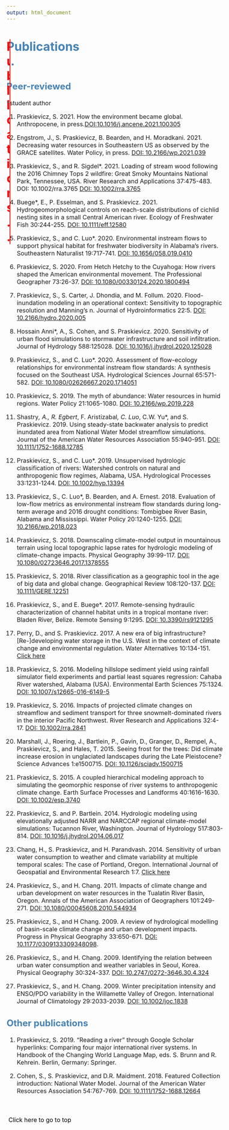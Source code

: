 ```yaml
---
output: html_document
---
```



<div id = "top" class="ani">
  <h1>
  Publications..
</h1>
</div>


<style type="text/css">

html {
  scroll-behavior: smooth;
}

.ani {
  width: 200px;
  position: relative
}

.ani h1::before {
  content: "Publications..";
  position: absolute;
  width: 100%;
  color: red;
  border-right: 2px solid red;
  overflow: hidden;
  animation: textreveal 4s linear infinite; 
}

@keyframes textreveal {
  0% {width: 0;}
  50% {width: 100%}
  100% {width: 0}
}

</style>










<style type="text/css">
body {
  font-size: 12pt;
}

h1, h2, h3{
  color: #4682B4;
  hyphens: none;
}

#TOC {
  margin: 25px 0px 20px 0px;
}

hr {
  border-top: 5px solid #F0F8FF;
}

.clearfix {
  overflow: auto;
}

img {
  margin-right: 20px;
  box-shadow: 5px 5px 10px #ccc;
}

</style>


## Peer-reviewed
*student author

1. Praskievicz, S. 2021. How the environment became global. Anthropocene, in press.[DOI:10.1016/j.ancene.2021.100305](https://doi.org/DOI:10.1016/j.ancene.2021.100305)


1. Engstrom, J., S. Praskievicz, B. Bearden, and H. Moradkani. 2021. Decreasing water resources in Southeastern US as observed by the GRACE satellites. Water Policy, in press. [DOI: 10.2166/wp.2021.039](https://doi.org/DOI: 10.2166/wp.2021.039)


1. Praskievicz, S., and R. Sigdel*. 2021. Loading of stream wood following the 2016 Chimney Tops 2 wildfire: Great Smoky Mountains National Park, Tennessee, USA. River Research and Applications 37:475-483. DOI: 10.1002/rra.3765  [DOI: 10.1002/rra.3765](https://doi.org/DOI: 10.1002/rra.3765) 

1. Buege*, E., P. Esselman, and S. Praskievicz. 2021. Hydrogeomorphological controls on reach-scale distributions of cichlid nesting sites in a small Central American river. Ecology of Freshwater Fish 30:244-255. [DOI: 10.1111/eff.12580](https://doi.org/DOI: 10.1111/eff.12580)

1. Praskievicz, S., and C. Luo*. 2020. Environmental instream flows to support physical habitat for freshwater biodiversity in Alabama’s rivers. Southeastern Naturalist 19:717-741. [DOI: 10.1656/058.019.0410](https://doi.org/DOI: 10.1656/058.019.0410) 

1. Praskievicz, S. 2020. From Hetch Hetchy to the Cuyahoga: How rivers shaped the American environmental movement. The Professional Geographer 73:26-37. [DOI: 10.1080/00330124.2020.1800494](https://doi.org/DOI: 10.1080/00330124.2020.1800494)

1. Praskievicz, S., S. Carter, J. Dhondia, and M. Follum. 2020. Flood-inundation modeling in an operational context: Sensitivity to topographic resolution and Manning’s n. Journal of Hydroinformatics 22:5. [DOI: 10.2166/hydro.2020.005](https://doi.org/DOI: 10.2166/hydro.2020.005)  

1. Hossain Anni*, A., S. Cohen, and S. Praskievicz. 2020. Sensitivity of urban flood simulations to stormwater infrastructure and soil infiltration. Journal of Hydrology 588:125028. [DOI: 10.1016/j.jhydrol.2020.125028](https://doi.org/10.1016/j.jhydrol.2020.125028)

1. Praskievicz, S., and C. Luo*. 2020. Assessment of flow-ecology relationships for environmental instream flow standards: A synthesis focused on the Southeast USA. Hydrological Sciences Journal 65:571-582. [DOI: 10.1080/02626667.2020.1714051](https://doi.org/DOI: 10.1080/02626667.2020.1714051)

1. Praskievicz, S. 2019. The myth of abundance: Water resources in humid regions. Water Policy 21:1065-1080. [DOI: 10.2166/wp.2019.228](https://doi.org/DOI: 10.2166/wp.2019.228)

1. Shastry*, A., R. Egbert*, F. Aristizabal*, C. Luo*, C.W. Yu*, and S. Praskievicz. 2019. Using steady-state backwater analysis to predict inundated area from National Water Model streamflow simulations. Journal of the American Water Resources Association 55:940-951. [DOI: 10.1111/1752-1688.12785](https://doi.org/DOI: 10.1111/1752-1688.12785)

1. Praskievicz, S., and C. Luo*. 2019. Unsupervised hydrologic classification of rivers: Watershed controls on natural and anthropogenic flow regimes, Alabama, USA. Hydrological Processes 33:1231-1244. [DOI: 10.1002/hyp.13394](https://doi.org/DOI: 10.1002/hyp.13394)

1. Praskievicz, S., C. Luo*, B. Bearden, and A. Ernest. 2018. Evaluation of low-flow metrics as environmental instream flow standards during long-term average and 2016 drought conditions: Tombigbee River Basin, Alabama and Mississippi. Water Policy 20:1240-1255. [DOI: 10.2166/wp.2018.023](https://doi.org/10.2166/wp.2018.023)

1. Praskievicz, S. 2018. Downscaling climate-model output in mountainous terrain using local topographic lapse rates for hydrologic modeling of climate-change impacts. Physical Geography 39:99-117. [DOI: 10.1080/02723646.2017.1378555](https://doi.org/10.1080/02723646.2017.1378555)

1. Praskievicz, S. 2018. River classification as a geographic tool in the age of big data and global change. Geographical Review 108:120-137. [DOI: 10.1111/GERE.12251](https://doi.org/10.1111/GERE.12251)

1. Praskievicz, S., and E. Buege*. 2017. Remote-sensing hydraulic characterization of channel habitat units in a tropical montane river: Bladen River, Belize. Remote Sensing 9:1295. [DOI: 10.3390/rs9121295](https://doi.org/10.3390/rs9121295)

1. Perry, D., and S. Praskievicz. 2017. A new era of big infrastructure? [Re-]developing water storage in the U.S. West in the context of climate change and environmental regulation. Water Alternatives 10:134-151. [Click here](http://www.water-alternatives.org/index.php/alldoc/articles/vol10/v10issue2/363-a10-2-13/file)

1. Praskievicz, S. 2016. Modeling hillslope sediment yield using rainfall simulator field experiments and partial least squares regression: Cahaba River watershed, Alabama (USA). Environmental Earth Sciences 75:1324. [DOI: 10.1007/s12665-016-6149-5](https://doi.org/10.1007/s12665-016-6149-5)

1. Praskievicz, S. 2016. Impacts of projected climate changes on streamflow and sediment transport for three snowmelt-dominated rivers in the interior Pacific Northwest. River Research and Applications 32:4-17. [DOI: 10.1002/rra.2841](https://doi.org/10.1002/rra.2841)

1. Marshall, J., Roering, J., Bartlein, P., Gavin, D., Granger, D., Rempel, A., Praskievicz, S., and Hales, T. 2015. Seeing frost for the trees: Did climate increase erosion in unglaciated landscapes during the Late Pleistocene? Science Advances 1:e1500715. [DOI: 10.1126/sciadv.1500715](https://doi.org/10.1126/sciadv.1500715)

1. Praskievicz, S. 2015. A coupled hierarchical modeling approach to simulating the geomorphic response of river systems to anthropogenic climate change. Earth Surface Processes and Landforms 40:1616-1630. [DOI: 10.1002/esp.3740](https://doi.org/10.1002/esp.3740)

1. Praskievicz, S. and P. Bartlein. 2014. Hydrologic modeling using elevationally adjusted NARR and NARCCAP regional climate-model simulations: Tucannon River, Washington. Journal of Hydrology 517:803-814. [DOI: 10.1016/j.jhydrol.2014.06.017](https://doi.org/10.1016/j.jhydrol.2014.06.017)

1. Chang, H., S. Praskievicz, and H. Parandvash. 2014. Sensitivity of urban water consumption to weather and climate variability at multiple temporal scales: The case of Portland, Oregon. International Journal of Geospatial and Environmental Research 1:7. [Click here](https://dc.uwm.edu/cgi/viewcontent.cgi?article=1010&context=ijger)

1. Praskievicz, S., and H. Chang. 2011. Impacts of climate change and urban development on water resources in the Tualatin River Basin, Oregon. Annals of the American Association of Geographers 101:249-271. [DOI: 10.1080/00045608.2010.544934](https://doi.org/10.1080/00045608.2010.544934)

1. Praskievicz, S., and H Chang. 2009. A review of hydrological modelling of basin-scale climate change and urban development impacts. Progress in Physical Geography 33:650-671. [DOI: 10.1177/0309133309348098](https://doi.org/10.1177/0309133309348098).

1. Praskievicz, S., and H. Chang. 2009. Identifying the relation between urban water consumption and weather variables in Seoul, Korea. Physical Geography 30:324-337. [DOI: 10.2747/0272-3646.30.4.324](https://doi.org/10.2747/0272-3646.30.4.324)

1. Praskievicz, S., and H. Chang. 2009. Winter precipitation intensity and ENSO/PDO variability in the Willamette Valley of Oregon. International Journal of Climatology 29:2033-2039. [DOI: 10.1002/joc.1838](https://doi.org/10.1002/joc.1838)


## Other publications
1. Praskievicz, S. 2019. “Reading a river” through Google Scholar hyperlinks: Comparing four major international river systems. In Handbook of the Changing World Language Map, eds. S. Brunn and R. Kehrein. Berlin, Germany: Springer.

1. Cohen, S., S. Praskievicz, and D.R. Maidment. 2018. Featured Collection introduction: National Water Model. Journal of the American Water Resources Association 54:767-769. [DOI: 10.1111/1752-1688.12664](https://doi.org/10.1111/1752-1688.12664)


<br>


<style type="text/css">

a.button {
    -webkit-appearance: button;
    -moz-appearance: button;
    appearance: button;
    text-decoration: none;
    color: initial;
    padding: 5px;
}


</style>

<a href="#top" class="button">Click here to go to top</a>

